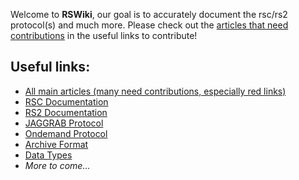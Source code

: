 Welcome to '''RSWiki''', our goal is to accurately document the rsc/rs2 protocol(s) and much more. Please check out the <u>articles that need contributions</u> in the useful links to contribute!

== Useful links: ==
* [[RSWiki Community portal|All main articles (many need contributions, especially red links)]]
* [[Category RSC|RSC Documentation]]
* [[Category RS2|RS2 Documentation]]
* [[Category JAGGRAB Protocol|JAGGRAB Protocol]]
* [[Category Ondemand Protocol|Ondemand Protocol]]
* [[Category Archive Format|Archive Format]]
* [[Data Types|Data Types]]
* ''More to come...''